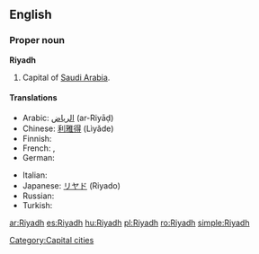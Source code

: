 ==English==
{{wikipedia}}
===Proper noun===
'''Riyadh'''

# Capital of [[Saudi Arabia]].

====Translations====
{{trans-top|capital of Saudi Arabia}}
* Arabic: [[الرياض]] (ar-Riyāḍ) {{m}}
* Chinese: [[利雅得]] (Lìyǎde)
* Finnish: {{t+|fi|Riad}}
* French: {{t-|fr|Riyad|m}}, {{t-|fr|Riad|m}}
* German: {{t-|de|Riad|n}}
{{trans-mid}}
* Italian: {{t-|it|Riad|f}}
* Japanese: [[リヤド]] (Riyado)
* Russian: {{t+|ru|Эр-Рияд|m|tr=Er-Rijád|sc=Cyrl}}
* Turkish: {{t-|tr|Riyad}}
{{trans-bottom}}

[[Category:Capital cities]]

[[ar:Riyadh]]
[[es:Riyadh]]
[[hu:Riyadh]]
[[pl:Riyadh]]
[[ro:Riyadh]]
[[simple:Riyadh]]